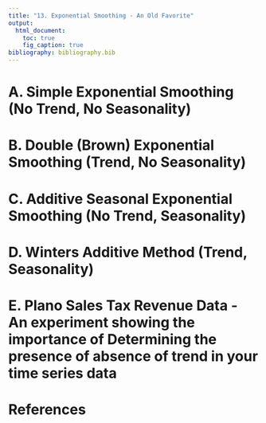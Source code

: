 ---
title: "13. Exponential Smoothing - An Old Favorite"  
output: 
  html_document:
    toc: true
    fig_caption: true
bibliography: bibliography.bib      
---

# A. Simple Exponential Smoothing (No Trend, No Seasonality)

# B. Double (Brown) Exponential Smoothing (Trend, No Seasonality)

# C. Additive Seasonal Exponential Smoothing (No Trend, Seasonality)

# D. Winters Additive Method (Trend, Seasonality)

# E. Plano Sales Tax Revenue Data - An experiment showing the importance of Determining the presence of absence of trend in your time series data

# References